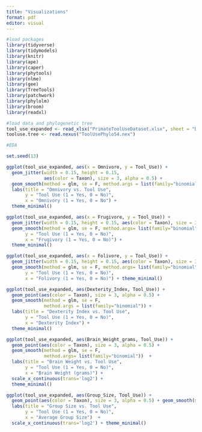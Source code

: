 ```yaml
---
title: "Visualizations"
format: pdf
editor: visual
---
```


```r
#load packages
library(tidyverse)
library(tidymodels)
library(knitr)
library(ape)
library(caper)
library(phytools)
library(nlme)
library(gee)
library(TreeTools)
library(patchwork)
library(phylolm)
library(broom)
library(readxl)

#load data and phylogenetic tree
tool_use_expanded <- read_xlsx("PrimateToolUseDataset.xlsx", sheet = "Dataset")
tooluse.tree <- read.nexus("ToolUsePhylo54.nex")
```

```r
#EDA

set.seed(13)

ggplot(tool_use_expanded, aes(x = Omnivore, y = Tool_Use)) +
  geom_jitter(width = 0.15, height = 0.15, 
              aes(color = Taxon), size = 3, alpha = 0.5) + 
  geom_smooth(method = glm, se = F, method.args = list(family="binomial")) + 
  labs(title = "Omnivory vs. Tool Use",
       y = "Tool Use (1 = Yes, 0 = No)",
       x = "Omnivory (1 = Yes, 0 = No") + 
  theme_minimal() 

ggplot(tool_use_expanded, aes(x = Frugivore, y = Tool_Use)) +
  geom_jitter(width = 0.15, height = 0.15, aes(color = Taxon), size = 3, alpha = 0.5) + 
  geom_smooth(method = glm, se = F, method.args= list(family="binomial")) + labs(title = "Frugivory vs. Tool Use",
       y = "Tool Use (1 = Yes, 0 = No)",
       x = "Frugivory (1 = Yes, 0 = No)") + 
  theme_minimal()

ggplot(tool_use_expanded, aes(x = Folivore, y = Tool_Use)) +
  geom_jitter(width = 0.15, height = 0.15, aes(color = Taxon), size = 3, alpha = 0.5) + 
  geom_smooth(method = glm, se = F, method.args= list(family="binomial")) +  labs(title = "Folivory vs. Tool Use",
       y = "Tool Use (1 = Yes, 0 = No)",
       x = "Folivory (1 = Yes, 0 = No)") + theme_minimal()

ggplot(tool_use_expanded, aes(Dexterity_Index, Tool_Use)) +
  geom_point(aes(color = Taxon), size = 3, alpha = 0.5) + 
  geom_smooth(method = glm, se = F, 
              method.args = list(family="binomial")) + 
  labs(title = "Dexterity Index vs. Tool Use",
       y = "Tool Use (1 = Yes, 0 = No)",
       x = "Dexterity Index") + 
  theme_minimal()

ggplot(tool_use_expanded, aes(Brain_Weight_grams, Tool_Use)) +
  geom_point(aes(color = Taxon), size = 3, alpha = 0.5) +
  geom_smooth(method = glm, se = F, 
              method.args= list(family="binomial"))  +
  labs(title = "Brain Weight vs. Tool Use",
       y = "Tool Use (1 = Yes, 0 = No)",
       x = "Brain Weight (grams)") +
  scale_x_continuous(trans='log2') + 
  theme_minimal()

ggplot(tool_use_expanded, aes(Group_Size, Tool_Use)) + 
  geom_point(aes(color = Taxon), size = 3, alpha = 0.5) + geom_smooth(method = glm, se = F,                                                                 method.args= list(family="binomial")) + 
  labs(title = "Group Size vs. Tool Use",
       y = "Tool Use (1 = Yes, 0 = No)",
       x = "Average Group Size")  + 
  scale_x_continuous(trans='log2') + theme_minimal()
```
